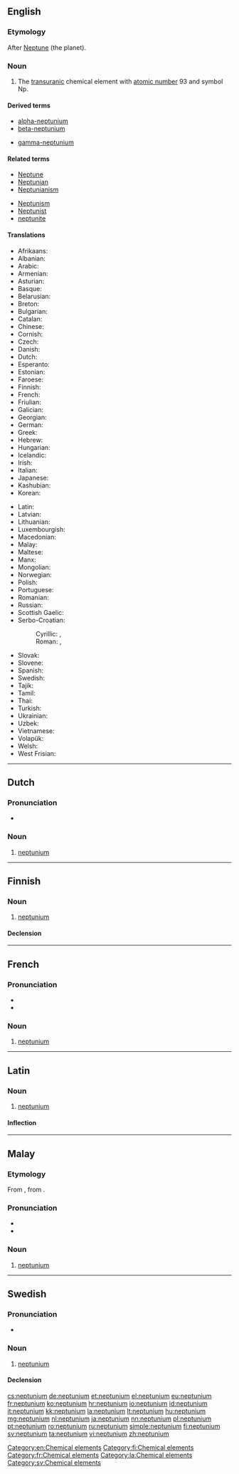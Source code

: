{{also|Neptunium|neptuunium}}
==English==
{{elements|Np|uranium|U|plutonium|Pu}}

===Etymology===
After [[Neptune]] (the planet).

===Noun===
{{en-noun|-}}
{{wikipedia}}

# The [[transuranic]] chemical element with [[atomic number]] 93 and symbol Np.

====Derived terms====
{{der-top}}
* [[alpha-neptunium]]
* [[beta-neptunium]]
{{der-mid}}
* [[gamma-neptunium]]
{{der-bottom}}

====Related terms====
{{rel-top}}
* [[Neptune]]
* [[Neptunian]]
* [[Neptunianism]]
{{rel-mid}}
* [[Neptunism]]
* [[Neptunist]]
* [[neptunite]]
{{rel-bottom}}

====Translations====
{{trans-top|chemical element}}
* Afrikaans: {{t-|af|neptunium}}
* Albanian: {{t-|sq|neptun}}
* Arabic: {{t-|ar|نبتونيوم|m|tr=nibtúnyum|sc=Arab}}
* Armenian: {{t-|hy|նեպտունիում|tr=neptunium}}
* Asturian: {{t-|ast|neptuniu|m}}
* Basque: {{t-|eu|neptunioa}}
* Belarusian: {{t-|be|нептунiй|m|tr=neptúnij|sc=Cyrl}}
* Breton: {{t-|br|neptuniom}}
* Bulgarian: {{t-|bg|нептуний|m|tr=neptúnij}}
* Catalan: {{t-|ca|neptuni}}
* Chinese: {{t|cmn|镎|tr=ná}}
* Cornish: {{t-|kw|neptunyum}}
* Czech: {{t+|cs|neptunium}}
* Danish: {{t-|da|neptunium}}
* Dutch: {{t+|nl|neptunium|n}}
* Esperanto: {{t-|eo|neptunio}}
* Estonian: {{t-|et|neptuunium}}
* Faroese: {{t-|fo|neptunium}}
* Finnish: {{t+|fi|neptunium}}
* French: {{t+|fr|neptunium|m}}
* Friulian: {{tø|fur|netuni}}
* Galician: {{t+|gl|neptunio}}
* Georgian: {{t-|ka|ნეპტუნიუმი|tr=neptuniumi|sc=Geor}}
* German: {{t+|de|Neptunium|n}}
* Greek: {{t+|el|ποσειδώνιο|n|tr=poseidónio}}
* Hebrew: {{t+|he|נפטוניום|tr=neptúnyum|sc=Hebr}}
* Hungarian: {{t+|hu|neptúnium}}
* Icelandic: {{t-|is|neptún}}
* Irish: {{t-|ga|neiptiúiniam}}
* Italian: {{t+|it|nettunio|m}}
* Japanese: {{t+|ja|ネプツニウム|tr=neputsuniumu}}
* Kashubian: {{t-|csb|neptun}}
* Korean: {{t+|ko|넵투늄|tr=neptunyum|sc=Kore}}
{{trans-mid}}
* Latin: {{t+|la|neptunium}}
* Latvian: {{t-|lv|neptūnijs}}
* Lithuanian: {{t-|lt|neptūnas}}
* Luxembourgish: {{t-|lb|Neptunium}}
* Macedonian: {{t-|mk|нептуниум|m|tr=neptúnium|sc=Cyrl}}
* Malay: {{t-|ms|neptunium}}
* Maltese: {{t-|mt|neptunjum}}
* Manx: {{t-|gv|nepçhunium}}
* Mongolian: {{t-|mn|нептуни|tr=neptuni|sc=Cyrl}}
* Norwegian: {{t-|no|neptunium}}
* Polish: {{t+|pl|neptun|m}}
* Portuguese: {{t+|pt|neptúnio|m}}
* Romanian: {{t+|ro|neptuniu|n}}
* Russian: {{t+|ru|нептуний|m|tr=neptúnij}}
* Scottish Gaelic: {{t-|gd|neiptiùiniam}}
* Serbo-Croatian:
*: Cyrillic: {{t-|sh|нептуниj|m}}, {{t-|sh|нептуниjум|m}}
*: Roman: {{t-|sh|neptunij}}, {{t-|sh|neptunijum}}
* Slovak: {{t-|sk|neptunium}}
* Slovene: {{t+|sl|neptunij}}
* Spanish: {{t+|es|neptunio|m}}
* Swedish: {{t+|sv|neptunium|n}}
* Tajik: {{t-|tg|neptuni'|sc=Cyrl}}
* Tamil: {{t-|ta|நெருப்பியம்|tr=neruppiyam|sc=Taml}}
* Thai: {{t-|th|เนปทูเนียม|tr=nēpthūniam|sc=Thai}}
* Turkish: {{t+|tr|neptünyum}}
* Ukrainian: {{t-|uk|нептунiй|m|tr=neptúnij|sc=Cyrl}}
* Uzbek: {{t-|uz|нептуний|tr=neptuniy|sc=Cyrl}}
* Vietnamese: {{t-|vi|neptuni}}
* Volapük: {{t-|vo|neptunin}}
* Welsh: {{t-|cy|neptwniwm}}
* West Frisian: {{t-|fy|neptunium}}
{{trans-bottom}}

[[Category:en:Chemical elements]]

----

==Dutch==
{{wikipedia|lang=nl}}
{{elements|Np|uranium|U|plutonium|Pu|lang=nl}}

===Pronunciation===
* {{audio|Nl-neptunium.ogg|Audio}}

===Noun===
{{nl-noun|n|-|-}}

# [[#English|neptunium]]

----

==Finnish==
{{wikipedia|lang=fi}}

===Noun===
{{fi-noun}}

# [[#English|neptunium]]

====Declension====
{{fi-decl-risti|neptunium|i=0}}

[[Category:fi:Chemical elements]]

----

==French==
{{wikipedia|lang=fr}}

===Pronunciation===
* {{IPA|/nɛp.ty.njɔm/|lang=fr}}
* {{audio|Fr-Paris--neptunium.ogg|Audio (Paris)}}

===Noun===
{{fr-noun-unc|m}}

# [[#English|neptunium]]

[[Category:fr:Chemical elements]]

----

==Latin==
{{wikipedia|lang=la}}

===Noun===
{{la-noun|neptūnium|neptunii|neptūniī|n|second}}

# [[#English|neptunium]]

====Inflection====
{{la-decl-2nd-N|neptuni|neptūni}}

[[Category:la:Chemical elements]]

----

==Malay==
{{wikipedia|lang=ms}}
{{elements|Np|uranium|U|plutonium|Pu|lang=ms}}

===Etymology===
From {{etyl|en|ms}} {{term|neptunium|lang=en}}, from {{term|Neptune|lang=ms}}.

===Pronunciation===
* {{IPA|[nɛptuniom]|[nɛptuniəm]|lang=ms}}
* {{rhymes|iom|jom|om|lang=ms}}

===Noun===
{{head|ms|noun}}

# [[#English|neptunium]] {{gloss|chemical element}}

----

==Swedish==
{{wikipedia|lang=sv}}

===Pronunciation===
* {{IPA|/nɛpˈtʉːnɪɵm/|lang=sv}}

===Noun===
{{sv-noun|g=n}}

# [[#English|neptunium]]

====Declension====
{{sv-noun-unc-irreg-n|2=neptuniumet}}

[[Category:sv:Chemical elements]]

[[cs:neptunium]]
[[de:neptunium]]
[[et:neptunium]]
[[el:neptunium]]
[[eu:neptunium]]
[[fr:neptunium]]
[[ko:neptunium]]
[[hr:neptunium]]
[[io:neptunium]]
[[id:neptunium]]
[[it:neptunium]]
[[kk:neptunium]]
[[la:neptunium]]
[[lt:neptunium]]
[[hu:neptunium]]
[[mg:neptunium]]
[[nl:neptunium]]
[[ja:neptunium]]
[[nn:neptunium]]
[[pl:neptunium]]
[[pt:neptunium]]
[[ro:neptunium]]
[[ru:neptunium]]
[[simple:neptunium]]
[[fi:neptunium]]
[[sv:neptunium]]
[[ta:neptunium]]
[[vi:neptunium]]
[[zh:neptunium]]